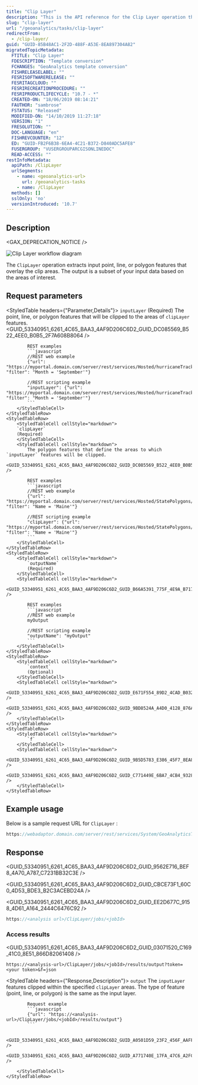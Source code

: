 ```yaml
---
title: "Clip Layer"
description: "This is the API reference for the Clip Layer operation that is available through the ArcGIS GeoAnalytics Server service."
slug: "clip-layer"
url: "/geoanalytics/tasks/clip-layer"
redirectFrom:
  - /clip-layer/
guid: "GUID-85B48AC1-2F2D-488F-A53E-8EA897304A82"
migratedTopicMetadata:
  FTITLE: "Clip Layer"
  FDESCRIPTION: "Template conversion"
  FCHANGES: "GeoAnalytics template conversion"
  FISHRELEASELABEL: ""
  FESRISOFTWARERELEASE: ""
  FESRITAGCLOUD: ""
  FESRIRECREATIONPROCEDURE: ""
  FESRIPRODUCTLIFECYCLE: "10.7 - *"
  CREATED-ON: "18/06/2019 08:14:21"
  FAUTHOR: "sambrose"
  FSTATUS: "Released"
  MODIFIED-ON: "14/10/2019 11:27:18"
  VERSION: "1"
  FRESOLUTION: ""
  DOC-LANGUAGE: "en"
  FISHREVCOUNTER: "12"
  ED: "GUID-FB2F6B38-6EA4-4C21-B372-D840ADC5AFE8"
  FUSERGROUP: "VUSERGROUPARCGISONLINEDOC"
  READ-ACCESS: ""
restInfoMetadata:
  apiPath: /ClipLayer
  urlSegments:
    - name: <geoanalytics-url>
      url: /geoanalytics-tasks
    - name: /ClipLayer
  methods: []
  sslOnly: 'no'
  versionIntroduced: '10.7'
---
```



## Description

<GAX_DEPRECATION_NOTICE />

![Clip Layer workflow diagram](../../images/GUID-D469FE4B-586E-44F1-A277-8403C208F649-web.png)

The `ClipLayer` operation extracts input point, line, or polygon features that overlay the clip areas. The output is a
subset of your input data based on the areas of interest.

##  Request parameters

<StyledTable headers={"Parameter,Details"}>
    <StyledTableRow>
        <StyledTableCell cellStyle="markdown">
            `inputLayer`
            (Required)
        </StyledTableCell>
        <StyledTableCell cellStyle="markdown">
            The point, line, or polygon features that will be clipped to the areas of `clipLayer` features.
            <GUID_53340951_6261_4C65_BAA3_4AF9D206C6D2_GUID_DC085569_B522_4EE0_B0B5_2F7A608B8064 />

            REST examples
            ```javascript
            //REST web example
            {"url": "https://myportal.domain.com/server/rest/services/Hosted/hurricaneTrack/FeatureServer/0", "filter": "Month = 'September'"}

            //REST scripting example
            "inputLayer": {"url": "https://myportal.domain.com/server/rest/services/Hosted/hurricaneTrack/FeatureServer/0", "filter": "Month = 'September'"}
            ```
        </StyledTableCell>
    </StyledTableRow>
    <StyledTableRow>
        <StyledTableCell cellStyle="markdown">
        `clipLayer`
        (Required)
        </StyledTableCell>
        <StyledTableCell cellStyle="markdown">
            The polygon features that define the areas to which `inputLayer` features will be clipped.
            <GUID_53340951_6261_4C65_BAA3_4AF9D206C6D2_GUID_DC085569_B522_4EE0_B0B5_2F7A608B8064 />

            REST examples
            ```javascript
            //REST web example
            {"url": "https://myportal.domain.com/server/rest/services/Hosted/StatePolygons/FeatureServer/0", "filter": "Name = 'Maine'"}

            //REST scripting example
            "clipLayer": {"url": "https://myportal.domain.com/server/rest/services/Hosted/StatePolygons/FeatureServer/0", "filter": "Name = 'Maine'"}
            ```
        </StyledTableCell>
    </StyledTableRow>
    <StyledTableRow>
        <StyledTableCell cellStyle="markdown">
            `outputName`
            (Required)
        </StyledTableCell>
        <StyledTableCell cellStyle="markdown">
            <GUID_53340951_6261_4C65_BAA3_4AF9D206C6D2_GUID_B66A5391_775F_4E9A_B717_F84D52A10572 />

            REST examples
            ```javascript
            //REST web example
            myOutput

            //REST scripting example
            "outputName": "myOutput"
            ```
        </StyledTableCell>
    </StyledTableRow>
    <StyledTableRow>
        <StyledTableCell cellStyle="markdown">
            `context`
            (Optional)
        </StyledTableCell>
        <StyledTableCell cellStyle="markdown">
            <GUID_53340951_6261_4C65_BAA3_4AF9D206C6D2_GUID_E671F554_89D2_4CAD_B032_525E1CE90C18 />
            <GUID_53340951_6261_4C65_BAA3_4AF9D206C6D2_GUID_9BD8524A_A4D0_4128_876A_6CA8568233A7 />
        </StyledTableCell>
    </StyledTableRow>
    <StyledTableRow>
        <StyledTableCell cellStyle="markdown">
            `f`
        </StyledTableCell>
        <StyledTableCell cellStyle="markdown">
            <GUID_53340951_6261_4C65_BAA3_4AF9D206C6D2_GUID_9B5D5783_E386_45F7_8EA8_88843A1BB484 />
            <GUID_53340951_6261_4C65_BAA3_4AF9D206C6D2_GUID_C771449E_6BA7_4CB4_9328_2C855A14B2B2 />
        </StyledTableCell>
    </StyledTableRow>
</StyledTable>

## Example usage

Below is a sample request URL for `ClipLayer` :

```javascript
https://webadaptor.domain.com/server/rest/services/System/GeoAnalyticsTools/GPServer/ClipLayer/submitJob?inputLayer={"url":"https://webadaptor.domain.com/server/rest/services/Hurricane/hurricaneTrack/0"}&clipLayer={"url":"https://webadaptor.domain.com/server/rest/services/Hosted/earthquakeTrack/0"}&outputName=myOutput&context={"extent":{"xmin":-122.68,"ymin":45.53,"xmax":-122.45,"ymax":45.6,"spatialReference":{"wkid":4326}}}&f=json
```

## Response

<GUID_53340951_6261_4C65_BAA3_4AF9D206C6D2_GUID_9562E716_BEF8_4A70_A787_C7231BB32C3E />

<GUID_53340951_6261_4C65_BAA3_4AF9D206C6D2_GUID_CBCE73F1_60C0_4D53_BDE3_B2C3ACEBD24A />

<GUID_53340951_6261_4C65_BAA3_4AF9D206C6D2_GUID_EE2D677C_9158_4D61_A164_2444C6476C92 />

```javascript
https://<analysis url>/ClipLayer/jobs/<jobId>
```

### Access results

<GUID_53340951_6261_4C65_BAA3_4AF9D206C6D2_GUID_03071520_C169_41C0_8E51_866D82061408 />

```other
https://<analysis-url>/ClipLayer/jobs/<jobId>/results/output?token=<your token>&f=json
```

<StyledTable headers={"Response,Description"}>
    <StyledTableRow>
        <StyledTableCell cellStyle="markdown">
            `output`
        </StyledTableCell>
        <StyledTableCell cellStyle="markdown">
            The `inputLayer` features clipped within the specified `clipLayer` areas. The type of feature (point, line,
            or polygon) is the same as the input layer.

            Request example
            ```javascript
            {"url": "https://<analysis-url>/ClipLayer/jobs/<jobId>/results/output"}
            ```

            <GUID_53340951_6261_4C65_BAA3_4AF9D206C6D2_GUID_A0501D59_23F2_456F_AAFF_3BCC593D9E34 />
            <GUID_53340951_6261_4C65_BAA3_4AF9D206C6D2_GUID_A771740E_17FA_47C6_A2FC_6BF0B76090CA />

        </StyledTableCell>
    </StyledTableRow>
</StyledTable>
